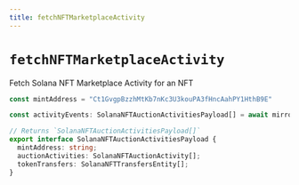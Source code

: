 ```yaml
---
title: fetchNFTMarketplaceActivity
---
```


# `fetchNFTMarketplaceActivity`
Fetch Solana NFT Marketplace Activity for an NFT
```ts
const mintAddress = "Ct1GvgpBzzhMtKb7nKc3U3kouPA3fHncAahPY1HthB9E"

const activityEvents: SolanaNFTAuctionActivitiesPayload[] = await mirrorworld.fetchNFTMarketplaceActivity(mintAddress)

// Returns `SolanaNFTAuctionActivitiesPayload[]`
export interface SolanaNFTAuctionActivitiesPayload {
  mintAddress: string;
  auctionActivities: SolanaNFTAuctionActivity[];
  tokenTransfers: SolanaNFTTransfersEntity[];
}
```